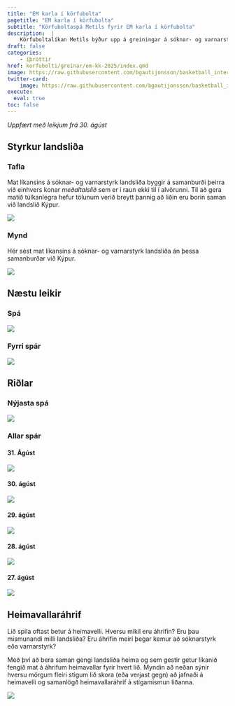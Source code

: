 ```yaml
---
title: "EM karla í körfubolta"
pagetitle: "EM karla í körfubolta"
subtitle: "Körfuboltaspá Metils fyrir EM karla í körfubolta"
description:  |
    Körfuboltalíkan Metils býður upp á greiningar á sóknar- og varnarstyrk landsliða ásamt því að spá fyrir um úrslit komandi leikja og greina hvaða landslið fær mestan stuðning á heimavelli.
draft: false
categories:
    - íþróttir
href: korfubolti/greinar/em-kk-2025/index.qmd
image: https://raw.githubusercontent.com/bgautijonsson/basketball_international/refs/heads/master/results/male/2025-08-29/figures/styrkur_table.png
twitter-card:
    image: https://raw.githubusercontent.com/bgautijonsson/basketball_international/refs/heads/master/results/male/2025-08-29/figures/styrkur_table.png
execute: 
  eval: true
toc: false
---
```


*Uppfært með leikjum frá 30. ágúst*

## Styrkur landsliða



::: {.panel-tabset .nav-pills}

### Tafla

Mat líkansins á sóknar- og varnarstyrk landsliða byggir á samanburði þeirra við einhvers konar *meðaltalslið* sem er í raun ekki til í alvörunni. Til að gera matið túlkanlegra hefur tölunum verið breytt þannig að liðin eru borin saman við landslið Kýpur.

![](https://raw.githubusercontent.com/bgautijonsson/basketball_international/refs/heads/master/results/male/2025-08-30/figures/styrkur_table.png)

### Mynd

Hér sést mat líkansins á sóknar- og varnarstyrk landsliða án þessa samanburðar við Kýpur. 

![](https://raw.githubusercontent.com/bgautijonsson/basketball_international/refs/heads/master/results/male/2025-08-30/figures/styrkur.png)

:::

## Næstu leikir

::: {.panel-tabset .nav-pills}

### Spá

![](https://raw.githubusercontent.com/bgautijonsson/basketball_international/refs/heads/master/results/male/2025-08-30/figures/next_round_predictions.png)

### Fyrri spár

![](https://raw.githubusercontent.com/bgautijonsson/basketball_international/refs/heads/master/results/male/accuracy_home_away.png)

:::

## Riðlar

::: {.panel-tabset .nav-pills}

### Nýjasta spá

![](https://raw.githubusercontent.com/bgautijonsson/basketball_international/refs/heads/master/results/male/2025-08-30/figures/group_table.png)

### Allar spár

::: {.panel-tabset .nav-pills}

#### 31. Ágúst

![](https://raw.githubusercontent.com/bgautijonsson/basketball_international/refs/heads/master/results/male/2025-08-30/figures/group_table.png)

#### 30. ágúst

![](https://raw.githubusercontent.com/bgautijonsson/basketball_international/refs/heads/master/results/male/2025-08-29/figures/group_table.png)

#### 29. ágúst

![](https://raw.githubusercontent.com/bgautijonsson/basketball_international/refs/heads/master/results/male/2025-08-28/figures/group_table.png)

#### 28. ágúst

![](https://raw.githubusercontent.com/bgautijonsson/basketball_international/refs/heads/master/results/male/2025-08-27/figures/group_table.png)

#### 27. ágúst

![](https://raw.githubusercontent.com/bgautijonsson/basketball_international/refs/heads/master/results/male/2025-08-26/figures/group_table.png)

:::

:::

## Heimavallaráhrif

Lið spila oftast betur á heimavelli. Hversu mikil eru áhrifin? Eru þau mismunandi milli landsliða? Eru áhrifin meiri þegar kemur að sóknarstyrk eða varnarstyrk?

Með því að bera saman gengi landsliða heima og sem gestir getur líkanið fengið mat á áhrifum heimavallar fyrir hvert lið. Myndin að neðan sýnir hversu mörgum fleiri stigum lið skora (eða verjast gegn) að jafnaði á heimavelli og samanlögð heimavallaráhrif á stigamismun liðanna.

![](https://raw.githubusercontent.com/bgautijonsson/basketball_international/refs/heads/master/results/male/2025-08-30/figures/home_advantage.png)